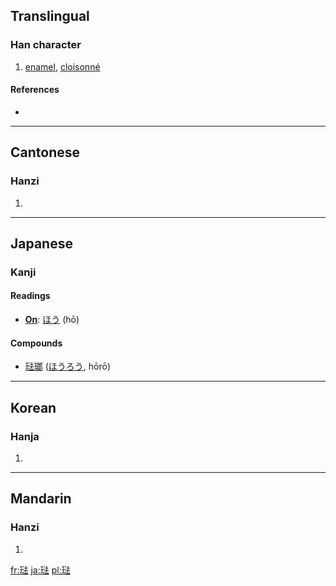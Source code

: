 {{also|珐}}
==Translingual==

===Han character===
{{Han char|rn=96|rad=玉|as=08|sn=12|four=1413<sub>1</sub>|canj=一土水土戈 (MGEGI)}}

# [[enamel]], [[cloisonné]]

====References====
* {{Han ref|kx=0736.081|dkj=21088|hdz=21123.090|uh=743A|ud=29754|bh=B557|bd=46423}}

----

==Cantonese==

===Hanzi===
{{yue-hanzi|jyut=|y=faat3|sim=珐}}

# {{defn|Cantonese|sort=玉08}}

----

==Japanese==

===Kanji===

====Readings====
* '''[[On]]''': [[ほう]] (hō)

====Compounds====
* [[琺瑯]] ([[ほうろう]], hōrō)

----

==Korean==

===Hanja===
{{ko-hanja|hangeul=법|eumhun=|rv=beop|mr=pŏp|y=pep}}

# {{defn|Korean|sort=玉08}}

----

==Mandarin==

===Hanzi===
{{cmn-hanzi|sim=珐|pin=[[fà]] ([[fa4]])|wg=fa<sup>4</sup>}}

# {{defn|Mandarin|sort=玉08}}

[[fr:琺]]
[[ja:琺]]
[[pl:琺]]
